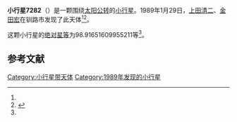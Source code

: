 {{Infobox planet
| bgcolour = #FFFFC0
| name = 7282
| symbol = 
| image = 
| caption = 
| discovery = yes
| discovery_ref = 
| discoverer = [[上田清二|上田清二]]、[[金田宏|金田宏]]
| discovery_site = [[钏路市|钏路市]] 
| discovered = 1989年1月29日
| designations = yes
| mp_name = 
| named_after = 
| alt_names = 1989 BC/ 1985 HU1 / 1992 XJ
| mp_category = [[主带小行星|主带小行星]]
| orbit_ref = <ref name="a">[http://ssd.jpl.nasa.gov/sbdb.cgi?sstr=7282 7282] {{Wayback|url=http://ssd.jpl.nasa.gov/sbdb.cgi?sstr=7282 |date=20210717070052 }}，小行星數據庫瀏覽器（JPL Small-Body Database Browser）－[[美国国家航空航天局|美国国家航空航天局]]喷气推进实验室</ref>
| epoch = 2456400.5 (2013年4月18日更新)
| aphelion = {{convert|3.130135849046513|AU|km|3|abbr=on|lk=out}}
| perihelion = {{convert|2.381980813069117|AU|km|3|abbr=on}}
| semimajor = {{convert|2.756058331057815|AU|km|3|abbr=on}}
| eccentricity = 0.135729173
| period = 1671.210034 [[日|日]]<br />4.58[[儒略年|儒略年]]
| avg_speed = 
| inclination = 13.11650868190105
| asc_node = 99.59453785416079
| mean_anomaly = 
| arg_peri = 98.91651609955211
| satellites = 
| physical_characteristics = yes
| dimensions = 
| mass = 
| density = 
| surface_grav = 
| escape_velocity = 
| sidereal_day = 
| axial_tilt = 
| pole_ecliptic_lat = 
| pole_ecliptic_lon = 
| albedo = 
| temperatures= 
| temp_name1 = 
| mean_temp_1 = 
| max_temp_1 = 
| temp_name2 = 
| max_temp_2 = 
| spectral_type = 
| abs_magnitude = 98.91651609955211
}}

'''小行星7282'''（{{lang-en|7282}}）是一颗围绕[[太阳|太阳]][[公转|公转]]的[[小行星|小行星]]。1989年1月29日，[[上田清二|上田清二]]、[[金田宏|金田宏]]在钏路市发现了此天体<ref name="a" /><ref>{{cite news|title=小行星列表|url=http://cfa-www.harvard.edu/iau/lists/NumberedMPs.txt|accessdate=2013-07-08|newspaper=哈佛大学|archive-date=2008-05-17|archive-url=https://web.archive.org/web/20080517010638/http://cfa-www.harvard.edu/iau/lists/NumberedMPs.txt|dead-url=no}}</ref>。

这颗小行星的[[绝对星等|绝对星等]]为98.91651609955211等<ref name="a" />。

==参考文献==
{{reflist}}
{{Minor Planet Number|[[小行星7281|小行星7281]]|[[小行星7283|小行星7283]]}}

{{小天体}}

[[Category:小行星带天体|Category:小行星带天体]]
[[Category:1989年发现的小行星|Category:1989年发现的小行星]]

{{asteroid-stub}}
